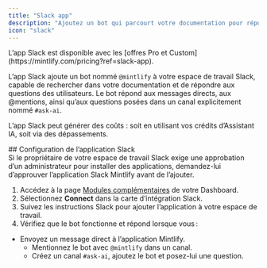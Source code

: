 ```yaml
---
title: "Slack app"
description: "Ajoutez un bot qui parcourt votre documentation pour répondre aux questions dans votre espace de travail Slack"
icon: "slack"
---
```


<Info>
  L’app Slack est disponible avec les [offres Pro et Custom](https://mintlify.com/pricing?ref=slack-app).
</Info>

L’app Slack ajoute un bot nommé `@mintlify` à votre espace de travail Slack, capable de rechercher dans votre documentation et de répondre aux questions des utilisateurs. Le bot répond aux messages directs, aux @mentions, ainsi qu’aux questions posées dans un canal explicitement nommé `#ask-ai`.

L’app Slack peut générer des coûts : soit en utilisant vos crédits d’Assistant IA, soit via des dépassements.

<div id="setting-up-the-slack-app">
  ## Configuration de l’application Slack
</div>

<Note>
  Si le propriétaire de votre espace de travail Slack exige une approbation d’un administrateur pour installer des applications, demandez-lui d’approuver l’application Slack Mintlify avant de l’ajouter.
</Note>

1. Accédez à la page [Modules complémentaires](https://dashboard.mintlify.com/products/addons) de votre Dashboard.
2. Sélectionnez **Connect** dans la carte d’intégration Slack.
3. Suivez les instructions Slack pour ajouter l’application à votre espace de travail.
4. Vérifiez que le bot fonctionne et répond lorsque vous :

- Envoyez un message direct à l’application Mintlify.
  - Mentionnez le bot avec `@mintlify` dans un canal.
  - Créez un canal `#ask-ai`, ajoutez le bot et posez-lui une question.